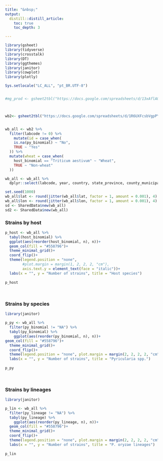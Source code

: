 ```yaml
---
title: "&nbsp;"
output:
  distill::distill_article:
    toc: true
    toc_depth: 3

---
```




```r

library(gsheet)
library(tidyverse)
library(crosstalk)
library(DT)
library(ggthemes)
library(janitor)
library(cowplot)
library(plotly)

Sys.setlocale("LC_ALL", "pt_BR.UTF-8")


#mg_prod <- gsheet2tbl("https://docs.google.com/spreadsheets/d/13xAflAQ-x78Vkq0O0jUEkUxHPq5G1R4gwqzillMxoTo/edit?usp=sharing")



wb2<- gsheet2tbl("https://docs.google.com/spreadsheets/d/1R6UXFcsbVgpPYyvfkPvZ81rqkyk4U_9aS7qV8TKPsxQ/edit?usp=sharing")


wb_all <- wb2 %>%
  filter(labcode != 0) %>%
    mutate(id = case_when(
    is.na(py_binomial) ~ "No",
    TRUE ~ "Yes"
  )) %>%
  mutate(wheat = case_when(
    host_binomial == "Triticum aestivum" ~ "Wheat",
    TRUE ~ "Non-wheat"
  ))

wb_all <- wb_all %>% 
  dplyr::select(labcode, year, country, state_province, county_municipality, lat, lon, host_binomial, py_binomial,  py_lineage, wheat)

set.seed(1000)
wb_all$lat <- round(jitter(wb_all$lat, factor = 1, amount = 0.001), 4)
wb_all$lon <- round(jitter(wb_all$lon, factor = 1, amount = 0.001), 4)
sd <- SharedData$new(wb_all)
sd2 <- SharedData$new(wb_all)

```



### Strains by host

```r


p_host <- wb_all %>% 
  tabyl(host_binomial) %>% 
  ggplot(aes(reorder(host_binomial, n), n))+
  geom_col(fill = "#558796")+
  theme_minimal_grid()+
  coord_flip()+
  theme(legend.position = "none", 
        #plot.margin = margin(1, 2, 2, 2, "cm"), 
        axis.text.y = element_text(face = "italic"))+
  labs(x = "", y = "Number of strains", title = "Host species")
  
p_host
  
  

```


### Strains by species

```r
library(janitor)

p_py <- wb_all %>% 
  filter(py_binomial != "NA") %>% 
  tabyl(py_binomial) %>% 
    ggplot(aes(reorder(py_binomial, n), n))+
geom_col(fill = "#558796")+
  theme_minimal_grid()+
  coord_flip()+
  theme(legend.position = "none", plot.margin = margin(2, 2, 2, 2, "cm"), axis.text.y = element_text(face = "italic"))+
  labs(x = "", y = "Number of strains", title = "Pyricularia spp.")
  
p_py
  
  


```

### Strains by lineages


```r
library(janitor)

p_lin <- wb_all %>% 
  filter(py_lineage != "NA") %>% 
  tabyl(py_lineage) %>% 
    ggplot(aes(reorder(py_lineage, n), n))+
  geom_col(fill = "#558796")+
  theme_minimal_grid()+
  coord_flip()+
  theme(legend.position = "none", plot.margin = margin(2, 2, 2, 2, "cm"))+
  labs(x = "", y = "Number of strains", title = "P. oryzae lineages")
  
p_lin
  
  


```




